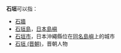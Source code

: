 '''石垣'''可以指：
* [[石牆|石牆]]
* [[石垣島|石垣島]]，[[日本|日本]][[島嶼|島嶼]]
* [[石垣市|石垣市]]，日本沖繩縣位在[[石垣島|同名島嶼]]上的城市
* [[石垣_(晋朝)|石垣 (晋朝)]]，晋朝人物

{{消歧义|S|Cat=二字消歧义}}